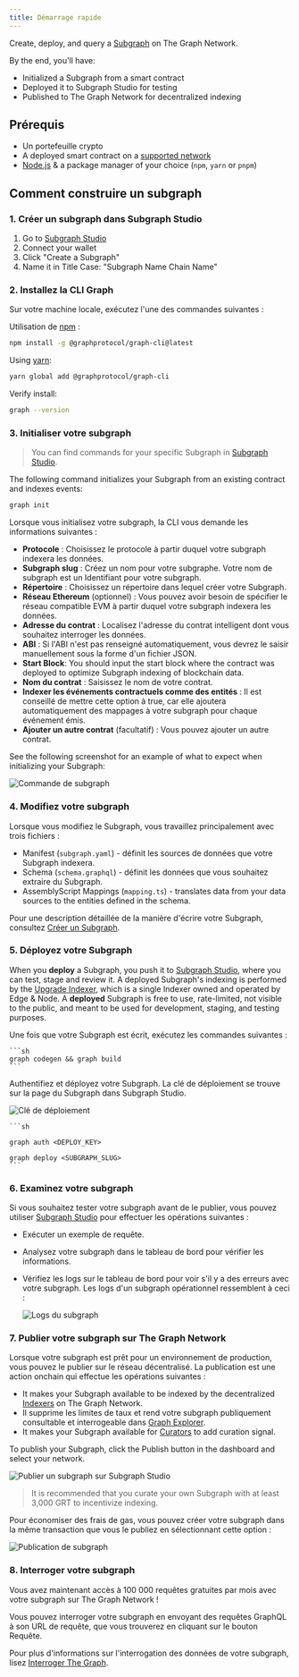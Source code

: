 ```yaml
---
title: Démarrage rapide
---
```


Create, deploy, and query a [Subgraph](/subgraphs/developing/developer-faq/#1-what-is-a-subgraph) on The Graph Network.

By the end, you'll have:

- Initialized a Subgraph from a smart contract
- Deployed it to Subgraph Studio for testing
- Published to The Graph Network for decentralized indexing

## Prérequis

- Un portefeuille crypto
- A deployed smart contract on a [supported network](/supported-networks/)
- [Node.js](https://nodejs.org/) & a package manager of your choice (`npm`, `yarn` or `pnpm`)

## Comment construire un subgraph

### 1. Créer un subgraph dans Subgraph Studio

1. Go to [Subgraph Studio](https://thegraph.com/studio/)
2. Connect your wallet
3. Click "Create a Subgraph"
4. Name it in Title Case: "Subgraph Name Chain Name"

### 2. Installez la CLI Graph

Sur votre machine locale, exécutez l'une des commandes suivantes :

Utilisation de [npm](https://www.npmjs.com/) :

```sh
npm install -g @graphprotocol/graph-cli@latest
```

Using [yarn](https://yarnpkg.com/):

```sh
yarn global add @graphprotocol/graph-cli
```

Verify install:

```sh
graph --version
```

### 3. Initialiser votre subgraph

> You can find commands for your specific Subgraph in [Subgraph Studio](https://thegraph.com/studio/).

The following command initializes your Subgraph from an existing contract and indexes events:

```sh
graph init
```

Lorsque vous initialisez votre subgraph, la CLI vous demande les informations suivantes :

- **Protocole** : Choisissez le protocole à partir duquel votre subgraph indexera les données.
- **Subgraph slug** : Créez un nom pour votre subgraphe. Votre nom de subgraph est un Identifiant pour votre subgraph.
- **Répertoire** : Choisissez un répertoire dans lequel créer votre Subgraph.
- **Réseau Ethereum** (optionnel) : Vous pouvez avoir besoin de spécifier le réseau compatible EVM à partir duquel votre subgraph indexera les données.
- **Adresse du contrat** : Localisez l'adresse du contrat intelligent dont vous souhaitez interroger les données.
- **ABI** : Si l'ABI n'est pas renseigné automatiquement, vous devrez le saisir manuellement sous la forme d'un fichier JSON.
- **Start Block**: You should input the start block where the contract was deployed to optimize Subgraph indexing of blockchain data.
- **Nom du contrat** : Saisissez le nom de votre contrat.
- **Indexer les événements contractuels comme des entités** : Il est conseillé de mettre cette option à true, car elle ajoutera automatiquement des mappages à votre subgraph pour chaque événement émis.
- **Ajouter un autre contrat** (facultatif) : Vous pouvez ajouter un autre contrat.

See the following screenshot for an example of what to expect when initializing your Subgraph:

![Commande de subgraph](/img/CLI-Example.png)

### 4. Modifiez votre subgraph

Lorsque vous modifiez le Subgraph, vous travaillez principalement avec trois fichiers :

- Manifest (`subgraph.yaml`) - définit les sources de données que votre Subgraph indexera.
- Schema (`schema.graphql`) - définit les données que vous souhaitez extraire du Subgraph.
- AssemblyScript Mappings (`mapping.ts`) - translates data from your data sources to the entities defined in the schema.

Pour une description détaillée de la manière d'écrire votre Subgraph, consultez [Créer un Subgraph](/developing/creating-a-subgraph/).

### 5. Déployez votre Subgraph

When you **deploy** a Subgraph, you push it to [Subgraph Studio](https://thegraph.com/studio/), where you can test, stage and review it. A deployed Subgraph's indexing is performed by the [Upgrade Indexer](https://thegraph.com/blog/upgrade-indexer/), which is a single Indexer owned and operated by Edge & Node. A **deployed** Subgraph is free to use, rate-limited, not visible to the public, and meant to be used for development, staging, and testing purposes.

Une fois que votre Subgraph est écrit, exécutez les commandes suivantes :

````
```sh
graph codegen && graph build
```
````

Authentifiez et déployez votre Subgraph. La clé de déploiement se trouve sur la page du Subgraph dans Subgraph Studio.

![Clé de déploiement](/img/subgraph-studio-deploy-key.jpg)

````
```sh

graph auth <DEPLOY_KEY>

graph deploy <SUBGRAPH_SLUG>
```
````

### 6. Examinez votre subgraph

Si vous souhaitez tester votre subgraph avant de le publier, vous pouvez utiliser [Subgraph Studio](https://thegraph.com/studio/) pour effectuer les opérations suivantes :

- Exécuter un exemple de requête.
- Analysez votre subgraph dans le tableau de bord pour vérifier les informations.
- Vérifiez les logs sur le tableau de bord pour voir s'il y a des erreurs avec votre subgraph. Les logs d'un subgraph opérationnel ressemblent à ceci :

  ![Logs du subgraph](/img/subgraph-logs-image.png)

### 7. Publier votre subgraph sur The Graph Network

Lorsque votre subgraph est prêt pour un environnement de production, vous pouvez le publier sur le réseau décentralisé. La publication est une action onchain qui effectue les opérations suivantes :

- It makes your Subgraph available to be indexed by the decentralized [Indexers](/indexing/overview/) on The Graph Network.
- Il supprime les limites de taux et rend votre subgraph publiquement consultable et interrogeable dans [Graph Explorer](https://thegraph.com/explorer/).
- It makes your Subgraph available for [Curators](/resources/roles/curating/) to add curation signal.

To publish your Subgraph, click the Publish button in the dashboard and select your network.

![Publier un subgraph sur Subgraph Studio](/img/publish-sub-transfer.png)

> It is recommended that you curate your own Subgraph with at least 3,000 GRT to incentivize indexing.

Pour économiser des frais de gas, vous pouvez créer votre subgraph dans la même transaction que vous le publiez en sélectionnant cette option :

![Publication de subgraph](/img/studio-publish-modal.png)

### 8. Interroger votre subgraph

Vous avez maintenant accès à 100 000 requêtes gratuites par mois avec votre subgraph sur The Graph Network !

Vous pouvez interroger votre subgraph en envoyant des requêtes GraphQL à son URL de requête, que vous trouverez en cliquant sur le bouton Requête.

Pour plus d'informations sur l'interrogation des données de votre subgraph, lisez [Interroger The Graph](/subgraphs/querying/introduction/).
